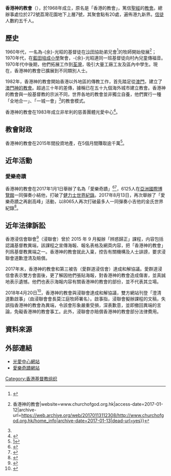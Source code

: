 {{multiple issues|
{{pov|time=2017-11-07T03:23:26+00:00}}
{{primarysources|time=2017-11-07T03:23:26+00:00}}
{{refimprove|time=2017-11-07T03:23:26+00:00}}
}}
{{Infobox organization
| name = 香港神的教會<br>The Church of God in Hong Kong
|logo   = [[File:香港神的教會標誌.jpeg|220px]]
| type = 基督教教會
| founded_date = 1968年
| founder = -{余}-光昭
| motto  = 與神相愛相親，活出建造神家
| headquarters  = {{HKG}}[[葵涌|葵涌]][[荔景山路|荔景山路]]272號荔灣花園地下上層7號
| founding_location = {{HKG}}[[沙田_(香港)|沙田]][[曾大屋|曾大屋]]
| area_served = {{HKG}}
| homepage = http://www.churchofgod.org.hk
}}
'''香港神的教會'''（{{lang-en|The Church of God in Hong Kong}}），於1968年成立，原名是「香港的教會」，篤信[[聖經|聖經]]的[[教会|教會]]。總辦事處位於272號荔灣花園地下上層7號，其聚會點有20處，遍佈港九新界。[[信徒|信徒]]人數約五千人。

== 歷史 ==
1960年代，一名為-{余}-光昭的基督徒在[[沙田區|沙田]]協助弟兄會<ref name="auto">{{Cite web|url=https://www.christianstudy.com/data/misc/hkchurch_of_god02.html|title=「香港神的教會」初探|accessdate=2017-11-07|work=www.christianstudy.com|archive-url=https://web.archive.org/web/20171120061330/http://www.christianstudy.com/data/misc/hkchurch_of_god02.html|archive-date=2017-11-20|dead-url=yes}}</ref>的牧師開始發展<ref>{{Cite web|url=https://www.churchofgod.org.hk/home_info|title=香港神的教會簡介 {{!}} 香港神的教會|website=www.churchofgod.org.hk|access-date=2017-01-12|archive-url=https://web.archive.org/web/20170113112308/http://www.churchofgod.org.hk/home_info|archive-date=2017-01-13|dead-url=yes}}</ref>；1970年代，在[[藍田_(香港)|藍田]][[培成小學|培成小學]]聚會，-{余}-光昭連同一班基督徒向村內兒童傳福音。1970年代中後期，他們拓展工作到[[荃灣|荃灣]]，吸引大量工廠工友及區內中學生。現在，香港神的教會已擴展到不同類別人士。

1982年，香港神的教會開始香港以外地區的傳教工作，首先踏足從[[澳門|澳門]]，建立了[[澳門神的教會|澳門神的教會]]。超過三十年的差傳，據稱已在五十九個海外城市建立教會。香港神的教會與一般基督教的宗派不同，世界各地的教會並非獨立自養，他們實行一種「全地合一」、「一城一會」<ref name="auto"/>的教會模式。

香港神的教會在1983年成立非牟利的慈善團體光愛中心<ref>{{Cite web|url=http://llhome.org.hk/about.php|title=Light & Love Home|website=llhome.org.hk|access-date=2017-01-12|archive-url=https://web.archive.org/web/20170116182552/http://llhome.org.hk/about.php|archive-date=2017-01-16|dead-url=yes}}</ref>。

== 教會財政 ==
香港神的教會在2015年間投資地產，在5個月間賺取逾千萬<ref>[https://m.mingpao.com/pns/%E7%B6%93%E6%BF%9F/article/20151003/s00004/1443808426121/%E6%95%99%E6%9C%83%E5%94%AE%E5%85%83%E6%9C%97%E5%9C%B0-%E4%B8%8D%E8%B6%B3%E5%8D%8A%E5%B9%B4%E5%8B%81%E8%B3%BA%E5%85%AD%E6%88%90]{{Cite press release|author1=|title=教會售元朗地 不足半年勁賺六成|url=https://m.mingpao.com/pns/%E7%B6%93%E6%BF%9F/article/20151003/s00004/1443808426121/%E6%95%99%E6%9C%83%E5%94%AE%E5%85%83%E6%9C%97%E5%9C%B0-%E4%B8%8D%E8%B6%B3%E5%8D%8A%E5%B9%B4%E5%8B%81%E8%B3%BA%E5%85%AD%E6%88%90}}</ref>。

== 近年活動 ==
=== 愛樂奇蹟 ===
香港神的教會在2017年1月1日舉辦了名為「愛樂奇蹟」<ref>{{Cite web|url=https://miracleofmusic.hk|title=愛樂奇蹟香港神的教會舉辦最多人彈奏小結他的健力士世界紀錄|accessdate=2017-01-12|work=miracleofmusic.hk|archive-url=https://web.archive.org/web/20170116180524/http://miracleofmusic.hk/|archive-date=2017-01-16|dead-url=yes}}</ref><ref>{{Cite press release|url=https://hk.on.cc/hk/bkn/cnt/news/20170101/bkn-20170101180246304-0101_00822_001.html|title=6125人齊彈Ukulele　元旦日笑住破世界紀錄|newspaper=on.cc東網|accessdate=2017-01-12}}</ref>，6125人在[[亞洲國際博覽館|亞洲國際博覽館]]一同彈奏小結他，打破了[[香港世界紀錄列表|健力士世界紀錄]]。2017年8月13日，再次舉辦了「愛樂奇蹟之再創高峰」活動，以8065人再次打破最多人一同彈奏小吉他的金氏世界紀錄<ref>{{Cite news|url=http://www.guinnessworldrecords.com/world-records/largest-ukulele-ensemble|title=Largest ukulele ensemble|newspaper=Guinness World Records|accessdate=2017-11-06|language=en-GB|archive-date=2017-01-18|archive-url=https://web.archive.org/web/20170118070820/http://www.guinnessworldrecords.com/world-records/largest-ukulele-ensemble|dead-url=no}}</ref>。

== 近年法律訴訟 ==
香港浸信會聯會<ref>{{Cite web|url=https://christiantimes.org.hk/Common/Reader/News/ShowNews.jsp?Nid=93381&Pid=2&Version=1489&Cid=914&Charset=big5_hkscs|title=指課程單張稱異端香港神的教會控浸聯會誹謗|accessdate=2018-07-24|work=christiantimes.org.hk|archive-url=https://web.archive.org/web/20180724154113/https://christiantimes.org.hk/Common/Reader/News/ShowNews.jsp?Nid=93381&Pid=2&Version=1489&Cid=914&Charset=big5_hkscs|archive-date=2018-07-24|dead-url=yes}}</ref>（浸聯會）曾於 2015 年 9 月擬辦「辨惑歸正」課程，内容包括認識基督教異端，該課程之宣傳海報、報名表格及網頁内容，把「香港神的教會」列爲基督教異端之一。香港神的教會就此入稟，控告有關機構及人士誹謗，要求浸聯會道歉澄清及賠償。

2017年末，香港神的教會和第三被告（愛群道浸信會）達成和解協議。愛群道浸信會表示雙方會面後，更了解因他們張貼海報，對香港神的教會造成傷害，並真誠地表示遺憾。他們也表示海報内容有關香港神的教會的部份，並不代表其立場。

2018年4月20日<ref>{{Cite news|url=http://chinese.gospelherald.com/articles/26959/20180706/%E9%A6%99%E6%B8%AF%E7%A5%9E%E7%9A%84%E6%95%99%E6%9C%83-%E8%A2%AB%E6%8C%87%E7%95%B0%E7%AB%AF-%E6%8E%A7%E5%91%8A%E6%B5%B8%E8%81%AF%E6%9C%83%E8%AA%B9%E8%AC%97%E9%81%94%E6%88%90%E5%92%8C%E8%A7%A3.htm|title=「香港神的教會」被指異端 控告浸聯會誹謗達成和解|last=Herald|first=The Gospel|date=2018-07-06|newspaper=基督日報-全球華人基督教新聞每日更新 - 美國基督教新聞,華人基督教新聞|accessdate=2018-07-24|language=en-us}}</ref>，香港神的教會與浸聯會達成和解協議，雙方網站刊登「澄清道歉啟事」（由浸聯會會長莫江庭牧師署名）。啟事指，浸聯會擬辦課程的文稿，失誤指香港神的教會為異端，令該會形象嚴重受損，深表歉意，並即撤回異端的言論，免礙香港神的教會事工。此外，浸聯會亦賠償香港神的教會部分法律費用。

== 資料來源 ==
{{reflist}}

== 外部連結 ==
*[https://web.archive.org/web/20180221101559/https://llhome.org.hk/ 光愛中心網站]
*[https://web.archive.org/web/20170116180524/http://miracleofmusic.hk/ 愛樂奇蹟網站]

[[Category:香港基督教组织|Category:香港基督教组织]]